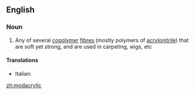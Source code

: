 ==English==

===Noun===
{{wikipedia}}
{{en-noun}}

# Any of several [[copolymer]] [[fibre]]s (mostly polymers of [[acrylonitrile]]) that are soft yet strong, and are used in carpeting, wigs, etc

====Translations====
{{trans-top}}
* Italian: {{t-|it|modacrilica|f}}
{{trans-mid}}

{{trans-bottom}}

[[zh:modacrylic]]